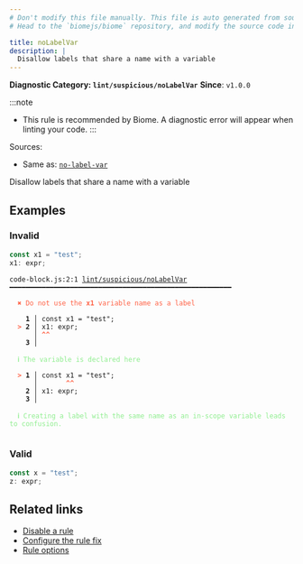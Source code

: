 ```yaml
---
# Don't modify this file manually. This file is auto generated from source, and you will lose your changes next time the website is built.
# Head to the `biomejs/biome` repository, and modify the source code in there.

title: noLabelVar
description: |
  Disallow labels that share a name with a variable
---
```


**Diagnostic Category: `lint/suspicious/noLabelVar`**
<Tabs>
<TabItem label="JavaScript (and super languages)" icon="seti:javascript">
**Since**: `v1.0.0`

:::note
- This rule is recommended by Biome. A diagnostic error will appear when linting your code.
:::

Sources: 
- Same as: <a href="https://eslint.org/docs/latest/rules/no-label-var" target="_blank"><code>no-label-var</code></a>

Disallow labels that share a name with a variable

## Examples

### Invalid

```js
const x1 = "test";
x1: expr;
```

<pre class="language-text"><code class="language-text">code-block.js:2:1 <a href="https://biomejs.dev/linter/rules/no-label-var">lint/suspicious/noLabelVar</a> ━━━━━━━━━━━━━━━━━━━━━━━━━━━━━━━━━━━━━━━━━━━━━━━━━━━━━━━<br /><br />  <strong><span style="color: Tomato;">✖</span></strong> <span style="color: Tomato;">Do not use the </span><span style="color: Tomato;"><strong>x1</strong></span><span style="color: Tomato;"> variable name as a label</span><br />  <br />    <strong>1 │ </strong>const x1 = &quot;test&quot;;<br />  <strong><span style="color: Tomato;">&gt;</span></strong> <strong>2 │ </strong>x1: expr;<br />   <strong>   │ </strong><strong><span style="color: Tomato;">^</span></strong><strong><span style="color: Tomato;">^</span></strong><br />    <strong>3 │ </strong><br />  <br />  <strong><span style="color: lightgreen;">ℹ</span></strong> <span style="color: lightgreen;">The variable is declared here</span><br />  <br />  <strong><span style="color: Tomato;">&gt;</span></strong> <strong>1 │ </strong>const x1 = &quot;test&quot;;<br />   <strong>   │ </strong>      <strong><span style="color: Tomato;">^</span></strong><strong><span style="color: Tomato;">^</span></strong><br />    <strong>2 │ </strong>x1: expr;<br />    <strong>3 │ </strong><br />  <br />  <strong><span style="color: lightgreen;">ℹ</span></strong> <span style="color: lightgreen;">Creating a label with the same name as an in-scope variable leads to confusion.</span><br />  <br /></code></pre>

### Valid

```js
const x = "test";
z: expr;
```

## Related links

- [Disable a rule](/linter/#disable-a-lint-rule)
- [Configure the rule fix](/linter#configure-the-rule-fix)
- [Rule options](/linter/#rule-options)

</TabItem>
</Tabs>

